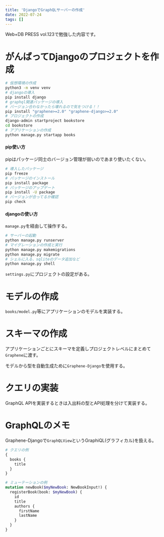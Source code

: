 ```yaml
---
title: 'DjangoでGraphQLサーバーの作成'
date: 2022-07-24
tags: []
---
```


Web+DB PRESS vol.123で勉強した内容です。

# がんばってDjangoのプロジェクトを作成

```bash
# 仮想環境の作成
python3 -m venv venv
# djangoの導入
pip install django
# graphql関連パッケージの導入
# バージョン合わなかったら壊れるので気をつける！！
pip install "graphene>=2.0" "graphene-django>=2.0"
# プロジェクトの作成
django-admin startproject bookstore
cd bookstore
# アプリケーションの作成
python manage.py startapp books
```

#### pip使い方

pipはパッケージ同士のバージョン管理が弱いのであまり使いたくない。

```bash
# 導入したパッケージ
pip freeze
# パッケージのインストール
pip install package
# パッケージのアップデート
pip install -U package
# バージョンが合ってるか確認
pip check
```

#### djangoの使い方

`manage.py`を経由して操作する。

```bash
# サーバーの起動
python manage.py runserver
# マイグレーションの作成と実行
python manage.py makemigrations
python manage.py migrate
# シェルに入る、sqliteのデータ追加など
python manage.py shell
```

`settings.py`にプロジェクトの設定がある。

# モデルの作成

`books/model.py`等にアプリケーションのモデルを実装する。

# スキーマの作成

アプリケーションごとにスキーマを定義しプロジェクトレベルにまとめて`Graphene`に渡す。

モデルから型を自動生成ために`Graphene-Django`を使用する。

# クエリの実装

GraphQL APIを実装するときは入出料の型とAPI処理を分けて実装する。

# GraphQLのメモ

Graphene-Djangoで`GraphQLView`というGraphiQL(グラフィカル)を扱える。

```graphql
# クエリの例
{
  books {
    title
  }
}

# ミューテーションの例
mutation newBook($myNewBook: NewBookInput!) {
  registerBook(book: $myNewBook) {
    id
    title
    authors {
      firstName
      lastName
    }
  }
}
```

